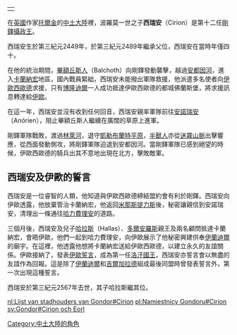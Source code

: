 {|align=right
|-
|{{Tolkienchar |
image_character = |
image_caption = |
character_birth = |
character_death = |
Book(s) = |
character_name = 西瑞安|
character_alias = |
character_title = [[剛鐸攝政王|剛鐸攝政王]] |
character_race = [[人類|人類]] |
character_culture = [[努曼諾爾|努曼諾爾人]]|
character_realm = [[剛鐸|剛鐸]] |
character_sub_realm = ([[米那斯提力斯|米那斯提力斯]]) |
character_lifespan = 第三紀元約2400年 – 第三紀元25??年(約九十年) |
character_weapon = |
}}
|}

在[[英國|英國]]作家[[托爾金|托爾金]]的[[中土大陸|中土大陸]]裡，波羅莫一世之子'''西瑞安'''（Cirion）是第十二任[[剛鐸攝政王|剛鐸攝政王]]。

西瑞安生於第三紀元2449年，於第三紀元2489年繼承父位，西瑞安在當時年僅四十。

在他的統治期間，[[東方人|畢額丘斯人]]（Balchoth）向剛鐸發動襲擊，越過[[安都因河|安都因河]]，進入[[卡蘭納宏|卡蘭納宏]]地區，國內戰員緊絀，西瑞安未能撥出軍隊救援，他派遣多名使者向[[伊歐西歐德|伊歐西歐德]]求援，只有[[博隆迪爾|博隆迪爾]]一人成功抵達伊歐西歐德的都城佛蘭斯堡，將求援訊息轉達給[[伊歐|伊歐]]。

在這一年，西瑞安並沒有收到任何回音，西瑞安親率軍隊前往[[安諾瑞安|安諾瑞安]]（Anórien），阻止畢額丘斯人繼續在廣闊的草原上進軍。

剛鐸軍隊戰敗，渡過[[林萊河|林萊河]]，退守[[凱勒布蘭特平原|凱勒布蘭特平原]]，[[半獸人|半獸人]]亦從[[迷霧山脈|迷霧山脈]]出擊響應，從西面發動側攻，將剛鐸軍隊迫退到安都因河。當剛鐸軍隊已感到絕望的時候，伊歐西歐德的騎兵出其不意地出現在北方，擊敗敵軍。

== 西瑞安及伊歐的誓言 ==

西瑞安是一位睿智的人類，他知道與伊歐西歐德締結盟約會有利於剛鐸。西瑞安向伊歐透露，他放棄管治卡蘭納宏，他返回[[米那斯提力斯|米那斯提力斯]]後，秘密讓親信到安諾瑞安，清理出一條通往[[哈力費理安|哈力費理安]]的道路。

三個月後，西瑞安及兒子[[哈拉斯_（中土大陸）|哈拉斯]]（Hallas）、[[多爾安羅斯|多爾安羅斯]]親王及兩名顧問抵達卡蘭納宏，會晤伊歐，他們一起到哈力費理安，向伊歐展示了他秘密興建供奉[[伊蘭迪爾|伊蘭迪爾]]的廟宇。在這裡，他透露他想將卡蘭納宏送給伊歐西歐德，以建立永久的友誼關係。伊歐接納了，發表[[伊歐誓言|伊歐誓言]]，成為第一任[[洛汗國王|洛汗國王]]，西瑞安亦誓言會以無盡的友誼作為回報。這是除了[[伊蘭迪爾|伊蘭迪爾]]和[[吉爾加拉德|吉爾加拉德]]組成最後同盟時曾發表誓言外，第一次出現這種誓言。

西瑞安於第三紀元2567年去世，其子哈拉斯繼其位。

{{sequence|
prev=[[波羅莫一世|波羅莫一世]]|
next=[[哈拉斯_（中土大陸）|哈拉斯]]|
list=[[剛鐸攝政王|剛鐸攝政王]]
}}

[[Category:中土大陸的角色|Category:中土大陸的角色]]

[[nl:Lijst_van_stadhouders_van_Gondor#Cirion|nl:Lijst van stadhouders van Gondor#Cirion]]
[[pl:Namiestnicy_Gondoru#Cirion|pl:Namiestnicy Gondoru#Cirion]]
[[sv:Gondor#Cirion_och_Eorl|sv:Gondor#Cirion och Eorl]]
